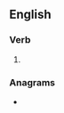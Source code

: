 ==English==

===Verb===
{{en-verb|sweares|swearing|swore|sworne}}

# {{obsolete spelling of|swear|lang=en}}

===Anagrams===
* {{l|en|swaree}}